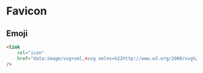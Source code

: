 # Favicon

## Emoji

```html
<link
	rel="icon"
	href="data:image/svg+xml,<svg xmlns=%22http://www.w3.org/2000/svg%22 viewBox=%220 0 100 100%22><text y=%22.9em%22 font-size=%2290%22>📖</text></svg>"
/>
```
